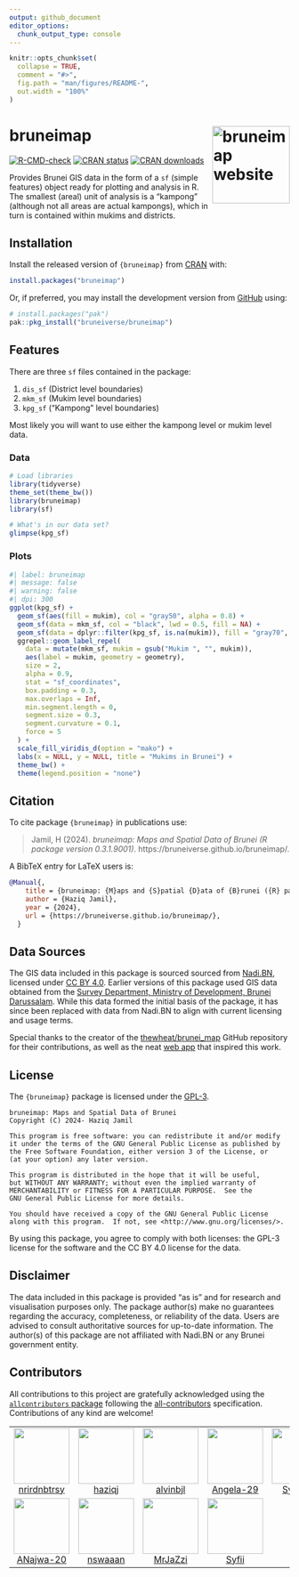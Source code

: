 ```yaml
---
output: github_document
editor_options: 
  chunk_output_type: console
---
```


<!-- README.md is generated from README.Rmd. Please edit that file -->

```r
knitr::opts_chunk$set(
  collapse = TRUE,
  comment = "#>",
  fig.path = "man/figures/README-",
  out.width = "100%"
)
```

# bruneimap <a href="https://bruneiverse.github.io/bruneimap/"><img src="man/figures/logo.png" align="right" height="139" alt="bruneimap website" /></a>

<!-- badges: start -->
[![R-CMD-check](https://github.com/Bruneiverse/bruneimap/actions/workflows/R-CMD-check.yaml/badge.svg)](https://github.com/Bruneiverse/bruneimap/actions/workflows/R-CMD-check.yaml)
[![CRAN status](https://www.r-pkg.org/badges/version/bruneimap)](https://CRAN.R-project.org/package=bruneimap)
[![CRAN downloads](http://cranlogs.r-pkg.org/badges/grand-total/bruneimap)](https://cran.r-project.org/package=bruneimap)
<!-- badges: end -->

Provides Brunei GIS data in the form of a `sf` (simple features) object ready for plotting and analysis in R. 
The smallest (areal) unit of analysis is a "kampong" (although not all areas are actual kampongs), which in turn is contained within mukims and districts.

## Installation

Install the released version of `{bruneimap}` from [CRAN](https://CRAN.R-project.org) with:

```r
install.packages("bruneimap")
```

Or, if preferred, you may install the development version from [GitHub](https://github.com/) using:

``` r
# install.packages("pak")
pak::pkg_install("bruneiverse/bruneimap")
```

## Features

There are three `sf` files contained in the package:

1. `dis_sf` (District level boundaries)
2. `mkm_sf` (Mukim level boundaries)
3. `kpg_sf` ("Kampong" level boundaries)

Most likely you will want to use either the kampong level or mukim level data.

### Data

```r
# Load libraries
library(tidyverse)
theme_set(theme_bw())
library(bruneimap)
library(sf)

# What's in our data set?
glimpse(kpg_sf)
```

### Plots

```r
#| label: bruneimap
#| message: false
#| warning: false
#| dpi: 300
ggplot(kpg_sf) +
  geom_sf(aes(fill = mukim), col = "gray50", alpha = 0.8) +
  geom_sf(data = mkm_sf, col = "black", lwd = 0.5, fill = NA) +
  geom_sf(data = dplyr::filter(kpg_sf, is.na(mukim)), fill = "gray70", col = "gray70") +
  ggrepel::geom_label_repel(
    data = mutate(mkm_sf, mukim = gsub("Mukim ", "", mukim)),    
    aes(label = mukim, geometry = geometry),
    size = 2,
    alpha = 0.9,
    stat = "sf_coordinates",
    box.padding = 0.3,
    max.overlaps = Inf,
    min.segment.length = 0,       
    segment.size = 0.3,           
    segment.curvature = 0.1,      
    force = 5                     
  ) +
  scale_fill_viridis_d(option = "mako") +
  labs(x = NULL, y = NULL, title = "Mukims in Brunei") +
  theme_bw() +
  theme(legend.position = "none") 
```


## Citation

To cite package `{bruneimap}` in publications use:

> Jamil, H (2024). _bruneimap: Maps and Spatial Data of Brunei (R
  package version 0.3.1.9001)_. https://bruneiverse.github.io/bruneimap/.

A BibTeX entry for LaTeX users is:

```bibtex
@Manual{,
    title = {bruneimap: {M}aps and {S}patial {D}ata of {B}runei ({R} package version 0.3.1.9001)},
    author = {Haziq Jamil},
    year = {2024},
    url = {https://bruneiverse.github.io/bruneimap/},
  }
```

## Data Sources

The GIS data included in this package is sourced sourced from [Nadi.BN](https://www.nadi.bn/data-catalogues/iot/datasets/brunei-map/#overview), licensed under [CC BY 4.0](https://creativecommons.org/licenses/by/4.0/).
Earlier versions of this package used GIS data obtained from the [Survey Department, Ministry of Development, Brunei Darussalam](https://geoportal.survey.gov.bn/start-gp). 
While this data formed the initial basis of the package, it has since been replaced with data from Nadi.BN to align with current licensing and usage terms.  

Special thanks to the creator of the [thewheat/brunei_map](https://github.com/thewheat/brunei_map) GitHub repository for their contributions, as well as the neat [web app](http://thewheat.github.io/brunei_map/) that inspired this work.

## License

The `{bruneimap}` package is licensed under the [GPL-3](https://www.gnu.org/licenses/gpl-3.0.en.html). 

```plaintext
bruneimap: Maps and Spatial Data of Brunei
Copyright (C) 2024- Haziq Jamil

This program is free software: you can redistribute it and/or modify
it under the terms of the GNU General Public License as published by
the Free Software Foundation, either version 3 of the License, or
(at your option) any later version.

This program is distributed in the hope that it will be useful,
but WITHOUT ANY WARRANTY; without even the implied warranty of
MERCHANTABILITY or FITNESS FOR A PARTICULAR PURPOSE.  See the
GNU General Public License for more details.

You should have received a copy of the GNU General Public License
along with this program.  If not, see <http://www.gnu.org/licenses/>.
```

By using this package, you agree to comply with both licenses: 
the GPL-3 license for the software and the CC BY 4.0 license for the data.

## Disclaimer

The data included in this package is provided "as is" and for research and visualisation purposes only. 
The package author(s) make no guarantees regarding the accuracy, completeness, or reliability of the data. 
Users are advised to consult authoritative sources for up-to-date information.
The author(s) of this package are not affiliated with Nadi.BN or any Brunei government entity.


## Contributors



<!-- ALL-CONTRIBUTORS-LIST:START - Do not remove or modify this section -->
<!-- prettier-ignore-start -->
<!-- markdownlint-disable -->

All contributions to this project are gratefully acknowledged using the [`allcontributors` package](https://github.com/ropensci/allcontributors) following the [all-contributors](https://allcontributors.org) specification. Contributions of any kind are welcome!

<table>

<tr>
<td align="center">
<a href="https://github.com/nrirdnbtrsy">
<img src="https://avatars.githubusercontent.com/u/178867095?v=4" width="100px;" alt=""/>
</a><br>
<a href="https://github.com/Bruneiverse/bruneimap/commits?author=nrirdnbtrsy">nrirdnbtrsy</a>
</td>
<td align="center">
<a href="https://github.com/haziqj">
<img src="https://avatars.githubusercontent.com/u/16189362?v=4" width="100px;" alt=""/>
</a><br>
<a href="https://github.com/Bruneiverse/bruneimap/commits?author=haziqj">haziqj</a>
</td>
<td align="center">
<a href="https://github.com/alvinbjl">
<img src="https://avatars.githubusercontent.com/u/178853609?v=4" width="100px;" alt=""/>
</a><br>
<a href="https://github.com/Bruneiverse/bruneimap/commits?author=alvinbjl">alvinbjl</a>
</td>
<td align="center">
<a href="https://github.com/Angela-29">
<img src="https://avatars.githubusercontent.com/u/178489098?v=4" width="100px;" alt=""/>
</a><br>
<a href="https://github.com/Bruneiverse/bruneimap/commits?author=Angela-29">Angela-29</a>
</td>
<td align="center">
<a href="https://github.com/SyafYus">
<img src="https://avatars.githubusercontent.com/u/178446986?v=4" width="100px;" alt=""/>
</a><br>
<a href="https://github.com/Bruneiverse/bruneimap/commits?author=SyafYus">SyafYus</a>
</td>
<td align="center">
<a href="https://github.com/Dwaaz">
<img src="https://avatars.githubusercontent.com/u/178873502?v=4" width="100px;" alt=""/>
</a><br>
<a href="https://github.com/Bruneiverse/bruneimap/commits?author=Dwaaz">Dwaaz</a>
</td>
<td align="center">
<a href="https://github.com/HafeezulRaziq">
<img src="https://avatars.githubusercontent.com/u/99826145?v=4" width="100px;" alt=""/>
</a><br>
<a href="https://github.com/Bruneiverse/bruneimap/commits?author=HafeezulRaziq">HafeezulRaziq</a>
</td>
</tr>


<tr>
<td align="center">
<a href="https://github.com/ANajwa-20">
<img src="https://avatars.githubusercontent.com/u/178689133?v=4" width="100px;" alt=""/>
</a><br>
<a href="https://github.com/Bruneiverse/bruneimap/commits?author=ANajwa-20">ANajwa-20</a>
</td>
<td align="center">
<a href="https://github.com/nswaaan">
<img src="https://avatars.githubusercontent.com/u/178871934?v=4" width="100px;" alt=""/>
</a><br>
<a href="https://github.com/Bruneiverse/bruneimap/commits?author=nswaaan">nswaaan</a>
</td>
<td align="center">
<a href="https://github.com/MrJaZzi">
<img src="https://avatars.githubusercontent.com/u/178448019?v=4" width="100px;" alt=""/>
</a><br>
<a href="https://github.com/Bruneiverse/bruneimap/commits?author=MrJaZzi">MrJaZzi</a>
</td>
<td align="center">
<a href="https://github.com/Syfii">
<img src="https://avatars.githubusercontent.com/u/178873529?v=4" width="100px;" alt=""/>
</a><br>
<a href="https://github.com/Bruneiverse/bruneimap/commits?author=Syfii">Syfii</a>
</td>
</tr>

</table>

<!-- markdownlint-enable -->
<!-- prettier-ignore-end -->
<!-- ALL-CONTRIBUTORS-LIST:END -->


